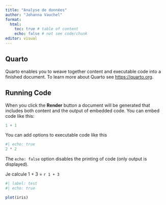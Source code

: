 ```yaml
---
title: "Analyse de données"
author: "Johanna Vauchel"
format: 
  html:
    toc: true # table of content
    echo: false # not see code/chunk
editor: visual
---
```


## Quarto

Quarto enables you to weave together content and executable code into a finished document. To learn more about Quarto see <https://quarto.org>.

## Running Code

When you click the **Render** button a document will be generated that includes both content and the output of embedded code. You can embed code like this:

```r
1 + 1
```

You can add options to executable code like this

```r
#| echo: true
2 * 2
```

The `echo: false` option disables the printing of code (only output is displayed).

Je calcule 1 + 3 = `r 1 + 3`

```r
#| label: test
#| echo: true

plot(iris)
```
